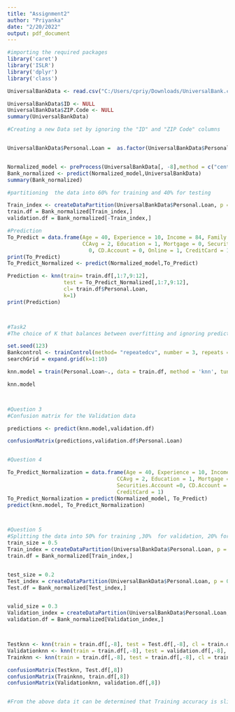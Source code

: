```yaml
---
title: "Assignment2"
author: "Priyanka"
date: "2/20/2022"
output: pdf_document
---
```


```r
#importing the required packages 
library('caret')
library('ISLR')
library('dplyr')
library('class')

UniversalBankData <- read.csv("C:/Users/cpriy/Downloads/UniversalBank.csv", sep = ',' )

UniversalBankData$ID <- NULL
UniversalBankData$ZIP.Code <- NULL
summary(UniversalBankData)

#Creating a new Data set by ignoring the "ID" and "ZIP Code" columns


UniversalBankData$Personal.Loan =  as.factor(UniversalBankData$Personal.Loan)


Normalized_model <- preProcess(UniversalBankData[, -8],method = c("center", "scale"))
Bank_normalized <- predict(Normalized_model,UniversalBankData)
summary(Bank_normalized)

#partitioning  the data into 60% for training and 40% for testing

Train_index <- createDataPartition(UniversalBankData$Personal.Loan, p = 0.6, list = FALSE)
train.df = Bank_normalized[Train_index,]
validation.df = Bank_normalized[-Train_index,]

#Prediction 
To_Predict = data.frame(Age = 40, Experience = 10, Income = 84, Family = 2,
                        CCAvg = 2, Education = 1, Mortgage = 0, Securities.Account =
                          0, CD.Account = 0, Online = 1, CreditCard = 1)
print(To_Predict)
To_Predict_Normalized <- predict(Normalized_model,To_Predict)

Prediction <- knn(train= train.df[,1:7,9:12],
                  test = To_Predict_Normalized[,1:7,9:12],
                  cl= train.df$Personal.Loan,
                  k=1)
print(Prediction)



#Task2
#The choice of K that balances between overfitting and ignoring predictor information appears as K=3

set.seed(123)
Bankcontrol <- trainControl(method= "repeatedcv", number = 3, repeats = 2)
searchGrid = expand.grid(k=1:10)

knn.model = train(Personal.Loan~., data = train.df, method = 'knn', tuneGrid = searchGrid,trControl = Bankcontrol)

knn.model



#Question 3
#Confusion matrix for the Validation data

predictions <- predict(knn.model,validation.df)

confusionMatrix(predictions,validation.df$Personal.Loan)


#Question 4

To_Predict_Normalization = data.frame(Age = 40, Experience = 10, Income = 84, Family = 2,
                                   CCAvg = 2, Education = 1, Mortgage = 0,
                                   Securities.Account =0, CD.Account = 0, Online = 1,
                                   CreditCard = 1)
To_Predict_Normalization = predict(Normalized_model, To_Predict)
predict(knn.model, To_Predict_Normalization)



#Question 5
#Splitting the data into 50% for training ,30%  for validation, 20% for test
train_size = 0.5
Train_index = createDataPartition(UniversalBankData$Personal.Loan, p = 0.5, list = FALSE)
train.df = Bank_normalized[Train_index,]


test_size = 0.2
Test_index = createDataPartition(UniversalBankData$Personal.Loan, p = 0.2, list = FALSE)
Test.df = Bank_normalized[Test_index,]


valid_size = 0.3
Validation_index = createDataPartition(UniversalBankData$Personal.Loan, p = 0.3, list = FALSE)
validation.df = Bank_normalized[Validation_index,]



Testknn <- knn(train = train.df[,-8], test = Test.df[,-8], cl = train.df[,8], k =3)
Validationknn <- knn(train = train.df[,-8], test = validation.df[,-8], cl = train.df[,8], k =3)
Trainknn <- knn(train = train.df[,-8], test = train.df[,-8], cl = train.df[,8], k =3)

confusionMatrix(Testknn, Test.df[,8])
confusionMatrix(Trainknn, train.df[,8])
confusionMatrix(Validationknn, validation.df[,8])


#From the above data it can be determined that Training accuracy is slightly higher than the test and validation sets whihch means the alogorithm is working how it should.

```

